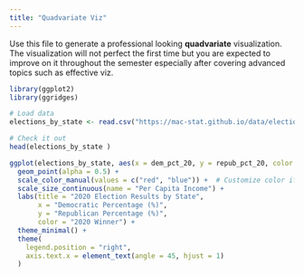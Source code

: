 ```yaml
---
title: "Quadvariate Viz"
---
```


Use this file to generate a professional looking **quadvariate** visualization.  The visualization will not perfect the first time but you are expected to improve on it throughout the semester especially after covering advanced topics such as effective viz.
```r
library(ggplot2)
library(ggridges)
```


```r
# Load data
elections_by_state <- read.csv("https://mac-stat.github.io/data/election_2020_by_state.csv")

# Check it out
head(elections_by_state )
```

```r

ggplot(elections_by_state, aes(x = dem_pct_20, y = repub_pct_20, color = winner_20, size = total_votes_20)) +
  geom_point(alpha = 0.5) +
  scale_color_manual(values = c("red", "blue")) +  # Customize color if needed
  scale_size_continuous(name = "Per Capita Income") +
  labs(title = "2020 Election Results by State", 
       x = "Democratic Percentage (%)", 
       y = "Republican Percentage (%)",
       color = "2020 Winner") +
  theme_minimal() +
  theme(
    legend.position = "right",
    axis.text.x = element_text(angle = 45, hjust = 1)
  )

  
  

```

